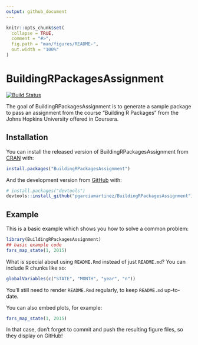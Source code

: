 ```yaml
---
output: github_document
---
```


<!-- README.md is generated from README.Rmd. Please edit that file -->

```r
knitr::opts_chunk$set(
  collapse = TRUE,
  comment = "#>",
  fig.path = "man/figures/README-",
  out.width = "100%"
)
```

# BuildingRPackagesAssignment

<!-- badges: start -->
[![Build Status](https://travis-ci.org/pgarciamartinez/BuildingRPackagesAssignment.svg?branch=master)](https://travis-ci.org/pgarciamartinez/BuildingRPackagesAssignment)
<!-- badges: end -->

The goal of BuildingRPackagesAssignment is to generate a sample package to pass an assignment from the course
"Building R Packages" from the Johns Hopkins University offered in Coursera.

## Installation

You can install the released version of BuildingRPackagesAssignment from [CRAN](https://CRAN.R-project.org) with:

``` r
install.packages("BuildingRPackagesAssignment")
```

And the development version from [GitHub](https://github.com/) with:

``` r
# install.packages("devtools")
devtools::install_github("pgarciamartinez/BuildingRPackagesAssignment")
```
## Example

This is a basic example which shows you how to solve a common problem:

```r
library(BuildingRPackagesAssignment)
## basic example code
fars_map_state(1, 2015)

```

What is special about using `README.Rmd` instead of just `README.md`? You can include R chunks like so:

```r
globalVariables(c("STATE", "MONTH", "year", "n"))
```

You'll still need to render `README.Rmd` regularly, to keep `README.md` up-to-date.

You can also embed plots, for example:

```r
fars_map_state(1, 2015)
```

In that case, don't forget to commit and push the resulting figure files, so they display on GitHub!
